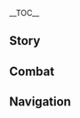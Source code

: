 {{CharacterTabs}}
{{LanguageTabs}}
{{Stub|1={{Meta/VO|tl=1|rm=1|Korean}}}}
__TOC__
==Story==
{{VO/Story
|character           = {{ROOTPAGENAME}}
|language            = ko
|name                = 벤티

|vo_01_01_title      = 첫 만남…
|vo_01_01_subtitle   = Hello
|vo_01_01_file       = VO_{language}{character} Hello.ogg
|vo_01_01_tx         = 음냐… 잘 잤다, 엇, 안녕, 여행자, 또 만났네~ 날 기억 못하는 거야? 헤헤, 그럼 다시 네 여행에 동행할게. 네 시편은 세상에서 가장 뛰어난 음유시인인 내가 널리 부를 만해!
|vo_01_01_rm         = 
|vo_01_01_tl         = 

|vo_02_01_title      = 잡담・하프 연주
|vo_02_01_subtitle   = Chat: Playing the Lyre
|vo_02_01_file       = VO_{language}{character} Chat - Playing the Lyre.ogg
|vo_02_01_tx         = 계속 듣고 싶다면 내게 사과 하나 줘~
|vo_02_01_rm         = 
|vo_02_01_tl         = 

|vo_02_02_title      = 잡담・사과주
|vo_02_02_subtitle   = Chat: Apple Cider
|vo_02_02_file       = VO_{language}{character} Chat - Apple Cider.ogg
|vo_02_02_tx         = 아름드리 나무에 앉아 영원히 줄지 않는 사과주를 즐기고 싶어~ 하아
|vo_02_02_rm         = 
|vo_02_02_tl         = 

|vo_02_03_title      = 잡담・시편
|vo_02_03_subtitle   = Chat: Ballads
|vo_02_03_file       = VO_{language}{character} Chat - Ballads.ogg
|vo_02_03_tx         = 움직여, 여행자. 잃어버린 시편이 아직 우릴 기다리고 있어~
|vo_02_03_rm         = 
|vo_02_03_tl         = 

|vo_03_01_title      = 비가 올 때…
|vo_03_01_subtitle   = When It Rains
|vo_03_01_file       = VO_{language}{character} When It Rains.ogg
|vo_03_01_tx         = 와서 물웅덩이를 밟아봐! 누가 물보라를 더 크게 일으키나 보자고!
|vo_03_01_rm         = 
|vo_03_01_tl         = 

|vo_03_02_title      = 비가 그친 후…
|vo_03_02_subtitle   = After the Rain
|vo_03_02_file       = VO_{language}{character} After the Rain.ogg
|vo_03_02_tx         = 엇~ 이렇게 날이 개는 건가? 좀 더 놀고 싶은데
|vo_03_02_rm         = 
|vo_03_02_tl         = 

|vo_03_03_title      = 눈이 올 때…
|vo_03_03_subtitle   = When It Snows
|vo_03_03_file       = VO_{language}{character} When It Snows.ogg
|vo_03_03_tx         = 눈이 쌓이면… 눈싸움하자!
|vo_03_03_rm         = 
|vo_03_03_tl         = 

|vo_03_04_title      = 강풍이 불 때…
|vo_03_04_subtitle   = When the Wind Is Blowing
|vo_03_04_file       = VO_{language}{character} When the Wind Is Blowing.ogg
|vo_03_04_tx         = 모처럼의 기회인데, 같이 날아볼까?
|vo_03_04_rm         = 
|vo_03_04_tl         = 

|vo_04_01_title      = 아침 인사…
|vo_04_01_subtitle   = Good Morning
|vo_04_01_file       = VO_{language}{character} Good Morning.ogg
|vo_04_01_tx         = 안녕, 새로운 모험을 시작하려고?
|vo_04_01_rm         = 
|vo_04_01_tl         = 

|vo_04_02_title      = 점심 인사…
|vo_04_02_subtitle   = Good Afternoon
|vo_04_02_file       = VO_{language}{character} Good Afternoon.ogg
|vo_04_02_tx         = 배고파… 하지만 다운 와이너리에 빌붙으러 갈 수도 없고… 어, 너구나! 헤헤, 외출하려고? 나도 데리고 가
|vo_04_02_rm         = 
|vo_04_02_tl         = 

|vo_04_03_title      = 저녁 인사…
|vo_04_03_subtitle   = Good Evening
|vo_04_03_file       = VO_{language}{character} Good Evening.ogg
|vo_04_03_tx         = 나 안 졸린데, 함께 산책해줄까?
|vo_04_03_rm         = 
|vo_04_03_tl         = 

|vo_04_04_title      = 굿나잇…
|vo_04_04_subtitle   = Good Night
|vo_04_04_file       = VO_{language}{character} Good Night.ogg
|vo_04_04_tx         = 쉬려고? 헤헤, 잘 자
|vo_04_04_rm         = 
|vo_04_04_tl         = 

|vo_05_01_title      = 벤티 자신에 대해…
|vo_05_01_subtitle   = About {character}
|vo_05_01_file       = VO_{language}{character} About {character}.ogg
|vo_05_01_tx         = 연습? 흥, 물론 필요없지, 이 티바트에서 내가 못하는 노래는 없어
|vo_05_01_rm         = 
|vo_05_01_tl         = 

|vo_06_01_title      = 우리에 대해・신곡
|vo_06_01_subtitle   = About Us: New Songs
|vo_06_01_file       = VO_{language}{character} About Us - New Songs.ogg
|vo_06_01_tx         = 널 가사에 넣고 싶어! 아, 왜 그런 표정을 짓는 거야? 비용이 걱정되는구나? 하하, 모라는 됐어… 네 이야기를 들려줘!
|vo_06_01_rm         = 
|vo_06_01_tl         = 

|vo_06_02_title      = 우리에 대해・용사
|vo_06_02_subtitle   = About Us: Heroes
|vo_06_02_tx         = {{A|VO_{language}{character} About Us - Heroes (Aether).ogg}} {{A|VO_{language}{character} About Us - Heroes (Lumine).ogg}} 아… 아… 음…! 헤헤, 용자가 나타나 (왕자/공주)를 구하면, 당장 전 대륙에 이 노래를 퍼트리겠어
|vo_06_02_rm         = 
|vo_06_02_tl         = 

|vo_06_03_title      = 우리에 대해・사도
|vo_06_03_subtitle   = About Us: Apostles
|vo_06_03_file       = VO_{language}{character} About Us - Apostles.ogg
|vo_06_03_tx         = 밤 바람 시원하구나, 신의 사도가 되기 딱 좋은 날씨야! 그럼 늦기 전에 빨리 내게 공양을 바쳐야지?
|vo_06_03_rm         = 
|vo_06_03_tl         = 

|vo_06_04_title      = 우리에 대해・부탁
|vo_06_04_subtitle   = About Us: Requests
|vo_06_04_file       = VO_{language}{character} About Us - Requests.ogg
|vo_06_04_tx         = 엇, 바람의 신인 내가 더 노력해야 되나? 그럼 너도 성의를 보여봐, 간절하거나 열렬한 사랑, 아니면…
|vo_06_04_rm         = 
|vo_06_04_tl         = 

|vo_07_01_title      = 「신의 눈」에 대해…
|vo_07_01_subtitle   = About the Vision
|vo_07_01_file       = VO_{language}{character} About the Vision.ogg
|vo_07_01_tx         = 응? 내 신의 눈이 궁금해? 흠… 자, 받아. 마음에 들면 똑같은 걸 하나 만들어줄까? 헤헤헤
|vo_07_01_rm         = 
|vo_07_01_tl         = 

|vo_07_02_title      = 하고 싶은 이야기…
|vo_07_02_subtitle   = Something to Share
|vo_07_02_file       = VO_{language}{character} Something to Share.ogg
|vo_07_02_tx         = Olah! 헤헤, 이건 츄츄족 인사야, 이걸 배워서 뭐하냐고? 와, 아는 게 많을수록 좋은 작품이 나오는 거야, 음, 그러고 보니 츄츄족 언어로 가사를 써본 적이 없구나…
|vo_07_02_rm         = 
|vo_07_02_tl         = 

|vo_07_03_title      = 흥미있는 일…
|vo_07_03_subtitle   = Interesting Things
|vo_07_03_file       = VO_{language}{character} Interesting Things.ogg
|vo_07_03_tx         = 여행자, 세실리아를 본 적 있어? 조용한 절벽 꼭대기에 말 없이 피는 흰 야생화야, 내 생각엔 티바트에서 가장 아름다운 꽃인 것 같아
|vo_07_03_rm         = 
|vo_07_03_tl         = 

|vo_08_01_title      = 진에 대해…
|vo_08_01_subtitle   = About [[Jean]]
|vo_08_01_file       = VO_{language}{character} About Jean.ogg
|vo_08_01_tx         = 기사단 단장 대행… 그녀가 어떤 사람이라고 생각해? 헤헤, 내 생각과 같네, 진지하고 용감하면서도 따스하지, 내 친구와 닮았어…
|vo_08_01_rm         = 
|vo_08_01_tl         = 

|vo_08_02_title      = 다이루크에 대해…
|vo_08_02_subtitle   = About [[Diluc]]
|vo_08_02_file       = VO_{language}{character} About Diluc.ogg
|vo_08_02_tx         = 다이루크 어르신과 좋은 관계가 되고 싶다고? 그 사람 집에는 술이 엄~청~나~게~ 많아! 헤헤헤, 난 술 마시면 안 된다고? 그럼… 가서 냄새만 맡아볼게! 너도 맡아봐, 맡기만 하는 건 괜찮아
|vo_08_02_rm         = 
|vo_08_02_tl         = 

|vo_08_03_title      = 바바라에 대해…
|vo_08_03_subtitle   = About [[Barbara]]
|vo_08_03_file       = VO_{language}{character} About Barbara.ogg
|vo_08_03_tx         = 노래를 기막히게 하는 프리스트 소녀를 알아? …응, 아이돌? …음, 하이터치회? 올 live? …그렇구나, 음악은 정말 심오해
|vo_08_03_rm         = 
|vo_08_03_tl         = 

|vo_08_04_title      = 레이저에 대해…
|vo_08_04_subtitle   = About [[Razor]]
|vo_08_04_file       = VO_{language}{character} About Razor.ogg
|vo_08_04_tx         = 그 늑대 영지의 백발 소년, 아아, 그래? 늑대에게 키워졌구나… 어쩐지, 그 아이의 체취가 그립더라니…
|vo_08_04_rm         = 
|vo_08_04_tl         = 

|vo_08_05_title      = 모나에 대해…
|vo_08_05_subtitle   = About [[Mona]]
|vo_08_05_file       = VO_{language}{character} About Mona.ogg
|vo_08_05_tx         = 아, 그 점성술사? 이렇게 말할게. 점술은 내 시와 마찬가지로 술값도 못 모으는 돈 안 되는 쓸모없는 기술이야. 점성술은 그래도 문화적인 전통이라 쓸모없는 것이 아니라고? 흥, 무례하잖아. 그러면 시도 마찬가지로 유용하다구
|vo_08_05_rm         = 
|vo_08_05_tl         = 

|vo_08_06_title      = 디오나에 대해…
|vo_08_06_subtitle   = About [[Diona]]
|vo_08_06_file       = VO_{language}{character} About Diona.ogg
|vo_08_06_tx         = 명성이 자자한 캣테일 술집의 술. 하지만…. 으윽, 재, 재채기가. 엣츄! 아니면 가서 술 한잔 사 와. 후하게 사례할게. 정말이야
|vo_08_06_rm         = 
|vo_08_06_tl         = 

|vo_08_07_title      = 알베도에 대해…
|vo_08_07_subtitle   = About [[Albedo]]
|vo_08_07_file       = VO_{language}{character} About Albedo.ogg
|vo_08_07_tx         = 흑토와 백악, 우주와 지층, 순결한 흙에서 나온 최초의 인간… 특징이 너무 뚜렷해서 차마 지나칠 수 없군. 이렇게 위험하고 오래된 기술이 만에 하나 통제 불능 상태가 된다면&mdash;&mdash;휴우, 됐어, 몬드의 문제는 몬드 사람이 해결해야지
|vo_08_07_rm         = 
|vo_08_07_tl         = 

|vo_08_08_title      = 모락스에 대해…
|vo_08_08_subtitle   = About [[Morax]]
|vo_08_08_file       = VO_{language}{character} About Morax.ogg
|vo_08_08_tx         = 너, 그 어르신을 만났어? 그는 요즘 어때? 「종려」라는 이름의 일반인이 됐다고? 그 꼰대에게 그건 엄청난 변화일걸. 위로의 의미로 바람이 시작되는 곳에 묻어둔 이 좋은 술을 가지고 만나러 가자. 아 참 그 사람 아직도 강해? 실력이 얼마 남았어? 이렇게 갔다가 얻어터지진 않겠지?
|vo_08_08_rm         = 
|vo_08_08_tl         = 

|vo_08_09_title      = 유라에 대해…
|vo_08_09_subtitle   = About [[Eula]]
|vo_08_09_file       = VO_{language}{character} About Eula.ogg
|vo_08_09_tx         = 유라는 술에 대한 센스가 꽤 좋은 편이야. 여름 겨울 불문하고 차가운 걸 마시는 습관은 지금의 몬드에선 아주 드물거든. 헤헤, 그녀와 좋은 술친구가 될 수 있을 것 같아. 응? 내가 로렌스 가문에 대해 만든 노래가… 벌써 유라 귀에 들어갔다고? 하하, 뭐 어때, 같이 부르게 될지도 모르잖아
|vo_08_09_rm         = 
|vo_08_09_tl         = 

|vo_08_10_title      = 바알에 대해…
|vo_08_10_subtitle   = About [[Raiden Shogun|Baal]]
|vo_08_10_file       = VO_{language}{character} About Baal.ogg
|vo_08_10_tx         = 듣자니 너 그 안하무인인 라이덴 쇼군도 이겼다면서? 아… 그녀는 그림자 무사였을 때부터 극강의 무예를 추구했지. 이제 별 이상한 구실을 다 갖다 대면서 너한테 대련을 청할 거야. 음, 그녀의 약점을 귀띔해줄 테니 가까이 와봐——바로 「달달한 간식」이야!
|vo_08_10_rm         = 
|vo_08_10_tl         = 

|vo_09_01_title      = 벤티에 대해 알기・첫 번째
|vo_09_01_subtitle   = More About {character}: I
|vo_09_01_file       = VO_{language}{character} More About {character} - 01.ogg
|vo_09_01_tx         = 마침 잘 왔어, 여행자, 네 소원이 뭔지 들어보고 싶어
|vo_09_01_rm         = 
|vo_09_01_tl         = 

|vo_09_02_title      = 벤티에 대해 알기・두 번째
|vo_09_02_subtitle   = More About {character}: II
|vo_09_02_file       = VO_{language}{character} More About {character} - 02.ogg
|vo_09_02_tx         = 너와 함께하는 여행은 정말 재미난 일이야, 한 가지 흠이 있다면 네 곁의 그 쪼매난 녀석이지. 너무 잘 먹어~ 너희 식비 어마어마하지? 하하
|vo_09_02_rm         = 
|vo_09_02_tl         = 

|vo_09_03_title      = 벤티에 대해 알기・세 번째
|vo_09_03_subtitle   = More About {character}: III
|vo_09_03_file       = VO_{language}{character} More About {character} - 03.ogg
|vo_09_03_tx         = 불의 신은 제멋대로 날뛰는 전투광이야. 바위의 신은 사람 마음을 모르는 꽉 막힌 놈이고. 그런 걸 어떻게 아냐고? 하하, 서사시에 그들의 이야기가 다 나와있어. 그 시절의 이야기들이 전부
|vo_09_03_rm         = 
|vo_09_03_tl         = 

|vo_09_04_title      = 벤티에 대해 알기・네 번째
|vo_09_04_subtitle   = More About {character}: IV
|vo_09_04_file       = VO_{language}{character} More About {character} - 04.ogg
|vo_09_04_tx         = 셀레스티아, 나도 그곳까지 날아갈 수 없을지 몰라. 게다가 거기에는 감로수가 없어서 맛난 과일이 열리지 않아, 그러니 술맛은 더욱 별로겠지? 헷, 초대를 해도 가고 싶지 않아
|vo_09_04_rm         = 
|vo_09_04_tl         = 

|vo_09_05_title      = 벤티에 대해 알기・다섯 번째
|vo_09_05_subtitle   = More About {character}: V
|vo_09_05_file       = VO_{language}{character} More About {character} - 05.ogg
|vo_09_05_tx         = 내 소원? 음, 예전엔 온 세상을 떠돌아다니는 거였어. 지금도 그런데 바람이 하나 더 생겼어. 너와 함께 떠돌고 싶어, 네가 있어야지만 완전해져. 기록하는 사람은 모험가와 함께해야만 완전해지는 법이지, 헤헤헤!
|vo_09_05_rm         = 
|vo_09_05_tl         = 

|vo_10_01_title      = 벤티의 취미…
|vo_10_01_subtitle   = {character}'s Hobbies
|vo_10_01_file       = VO_{language}{character} Hobbies.ogg
|vo_10_01_tx         = 나 술 좋아해! 바람도! 아, 바람으로 빚은 술이 있다면 좋겠네
|vo_10_01_rm         = 
|vo_10_01_tl         = 

|vo_10_02_title      = 벤티의 고민…
|vo_10_02_subtitle   = {character}'s Troubles
|vo_10_02_file       = VO_{language}{character} Troubles.ogg
|vo_10_02_tx         = 사실 고양이가 근처에 있으면 난 재채기를 참을 수 없어…. 에-에-에취! 으후…. 생각만 해도 재채기가 나오네…. 하, 이 병을 고칠 방법이 있을까?
|vo_10_02_rm         = 
|vo_10_02_tl         = 

|vo_10_03_title      = 좋아하는 음식…
|vo_10_03_subtitle   = Favorite Food
|vo_10_03_file       = VO_{language}{character} Favorite Food.ogg
|vo_10_03_tx         = 너도 사과 하나 먹을래? 방금 땄어. 음, 아~ 사각사각하고 달아. 사과야말로 신의 선물이지!
|vo_10_03_rm         = 
|vo_10_03_tl         = 

|vo_10_04_title      = 싫어하는 음식…
|vo_10_04_subtitle   = Least Favorite Food
|vo_10_04_file       = VO_{language}{character} Least Favorite Food.ogg
|vo_10_04_tx         = 뭐 맛난 거 만들고 있는 거야? 엇? 뜨거운 치즈 케익! 이거… 안돼. 뜨겁고 찐득찐득, 너무 느끼해…
|vo_10_04_rm         = 
|vo_10_04_tl         = 

|vo_11_01_title      = 선물 획득·첫 번째
|vo_11_01_subtitle   = Receiving a Gift: I
|vo_11_01_file       = VO_{language}{character} Receiving a Gift - 01.ogg
|vo_11_01_tx         = 아, 대만족이야! 내일도 해줄 거지? 모레도 해줄 거지?
|vo_11_01_rm         = 
|vo_11_01_tl         = 

|vo_11_02_title      = 선물 획득·두 번째
|vo_11_02_subtitle   = Receiving a Gift: II
|vo_11_02_file       = VO_{language}{character} Receiving a Gift - 02.ogg
|vo_11_02_tx         = 후, 배불러라. 과일도 못 먹겠어…
|vo_11_02_rm         = 
|vo_11_02_tl         = 

|vo_11_03_title      = 선물 획득·세 번째
|vo_11_03_subtitle   = Receiving a Gift: III
|vo_11_03_file       = VO_{language}{character} Receiving a Gift - 03.ogg
|vo_11_03_tx         = 나조차도 먹기 힘든 음식이라니. 음… 이것 참 곤란한걸
|vo_11_03_rm         = 
|vo_11_03_tl         = 

|vo_12_01_title      = 생일…
|vo_12_01_subtitle   = Birthday
|vo_12_01_file       = VO_{language}{character} Birthday.ogg
|vo_12_01_tx         = 예전에 친구가 생일에는 케이크를 먹어야 한다고 했는데…. 자, 사과 케이크! 숟가락 받아, 오븐에서 꺼낼 때 좀 무너져서 사과 파이처럼 보여. 아, 디저트는 역시 어렵군
|vo_12_01_rm         = 
|vo_12_01_tl         = 

|vo_13_01_title      = 돌파의 느낌・기
|vo_13_01_subtitle   = Feelings About Ascension: Intro
|vo_13_01_file       = VO_{language}{character} Feelings About Ascension -  01.ogg
|vo_13_01_tx         = 우옷! 방금 무슨 일이 일어난 거지?!
|vo_13_01_rm         = 
|vo_13_01_tl         = 

|vo_13_02_title      = 돌파의 느낌・승
|vo_13_02_subtitle   = Feelings About Ascension: Building Up
|vo_13_02_file       = VO_{language}{character} Feelings About Ascension -  02.ogg
|vo_13_02_tx         = 수고했어. 음악 좀 들으며 쉴래? 기상곡이 좋아? 아니면 세레나데?
|vo_13_02_rm         = 
|vo_13_02_tl         = 

|vo_13_03_title      = 돌파의 느낌・전
|vo_13_03_subtitle   = Feelings About Ascension: Climax
|vo_13_03_file       = VO_{language}{character} Feelings About Ascension -  03.ogg
|vo_13_03_tx         = 자, 여기 앉아. 내가 새로운 시를 썼다고~ 「여행자의 바람」이라는 시야
|vo_13_03_rm         = 
|vo_13_03_tl         = 

|vo_13_04_title      = 돌파의 느낌・결
|vo_13_04_subtitle   = Feelings About Ascension: Conclusion
|vo_13_04_file       = VO_{language}{character} Feelings About Ascension -  04.ogg
|vo_13_04_tx         = 아…. 이 풍경들 질리도록 봤는데, 네가 옆에 있으니 또 다르네. 너 기이한 능력을 한 무더기 숨기고 있는 건 아니지…? 음, 그것도 괜찮네. 내가 사람 보는 눈이 정확하다는 거니까, 하하핫
|vo_13_04_rm         = 
|vo_13_04_tl         = 
}}

==Combat==
{{Combat VO
|character           = {{ROOTPAGENAME}}
|language            = ko

|skill_1_tx          = 와우——
|skill_1_tl          = 
|skill_1_rm          = 
|skill_2_tx          = 여기야
|skill_2_tl          = 
|skill_2_rm          = 
|skill_3_tx          = 발 밑을 조심해
|skill_3_tl          = 
|skill_3_rm          = 
|skill_4_tx          = 함께 놀자
|skill_4_tl          = 
|skill_4_rm          = 
|skill_5_file        = Elemental Skill 2 01,Elemental Skill 2 02

|burst_1_tx          = 도망갈 생각 마!
|burst_1_tl          = 
|burst_1_rm          = 
|burst_2_tx          = 바람이 불고 있어!
|burst_2_tl          = 
|burst_2_rm          = 

|sprint-s_1_tx       = 나 빠르지?
|sprint-s_1_tl       = 
|sprint-s_1_rm       = 
|sprint-s_2_file     = Sprint Start 02,Sprint Start 03,Sprint Start 04


|glider_1_tx         = 휘이~
|glider_1_tl         = 
|glider_1_rm         = 
|glider_2_file       = Deploying Wind Glider 02,Deploying Wind Glider 03,Deploying Wind Glider 04

|chest_1_tx          = 큼큼, 「보물상자의 노래」를 들어봐!
|chest_1_tl          = 
|chest_1_rm          = 
|chest_2_tx          = 헤헤, 「바람 신의 가호」에 감사 인사를 올리지 않을래?
|chest_2_tl          = 
|chest_2_rm          = 
|chest_3_tx          = 수확이 엄청나. 술을 잔뜩 바꿀 수 있겠어~
|chest_3_tl          = 
|chest_3_rm          = 

|low-hp_1_tx         = 잠깐, 이건 장난이 아니야!
|low-hp_1_tl         = 
|low-hp_1_rm         = 
|low-hp_2_tx         = 어라라~
|low-hp_2_tl         = 
|low-hp_2_rm         = 
|low-hp_3_tx         = 너무한 거 아냐~
|low-hp_3_tl         = 
|low-hp_3_rm         = 


|fallen_1_tx         = 잠깐 눈 좀 붙이자…
|fallen_1_tl         = 
|fallen_1_rm         = 
|fallen_2_tx         = 아야, 줄이 끊어졌어…
|fallen_2_tl         = 
|fallen_2_rm         = 
|fallen_3_tx         = 으악…
|fallen_3_tl         = 
|fallen_3_rm         = 

|hit-l_1_file        = Light Hit Taken 02
|hit-l_1_tx          = 아야…
|hit-l_1_tl          = 
|hit-l_1_rm          = 
|hit-l_2_file        = Light Hit Taken 01,Light Hit Taken 03,Light Hit Taken 04,Light Hit Taken 05,Light Hit Taken 06

|hit-h_1_file        = Heavy Hit Taken 02
|hit-h_1_tx          = 정말 거칠구나
|hit-h_1_tl          = 
|hit-h_1_rm          = 
|hit-h_2_file        = Heavy Hit Taken 01,Heavy Hit Taken 03,Heavy Hit Taken 04,Heavy Hit Taken 05,Heavy Hit Taken 06

|join_1_tx           = 조율 완료~
|join_1_tl           = 
|join_1_rm           = 
|join_2_tx           = 오래 기다렸지?
|join_2_tl           = 
|join_2_rm           = 
|join_3_tx           = 몸 풀 준비는 됐어?
|join_3_tl           = 
|join_3_rm           = 

|atk-l_1_file        = Light Attack 01,Light Attack 02,Light Attack 03,Light Attack 04,Light Attack 05,Light Attack 06,Light Attack 07

|atk-m_1_file        = Mid Attack 01,Mid Attack 02,Mid Attack 03

|atk-h_1_file        = Heavy Attack 01,Heavy Attack 02,Heavy Attack 03

|climb_1_file        = Climbing 01,Climbing 02,Climbing 03,Climbing 04,Climbing 05


|jump_1_file         = Jumping 01,Jumping 02,Jumping 03,Jumping 04,Jumping 05
<!--
Copy paste the following line in any section that does not have any voice files, change the X for the section's title:
'''{{ROOTPAGENAME}} does not feature any X Voice-Overs'''
-->
}}

==Navigation==
{{Character Navbox|link type=vo-ko}}